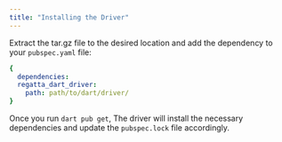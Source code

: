```yaml
---
title: "Installing the Driver"
---
```


Extract the tar.gz file to the desired location and add the dependency to your `pubspec.yaml` file:

```yaml
{
  dependencies:
  regatta_dart_driver:
    path: path/to/dart/driver/
}
```

Once you run `dart pub get`, The driver will install the necessary dependencies and update the `pubspec.lock` file accordingly.